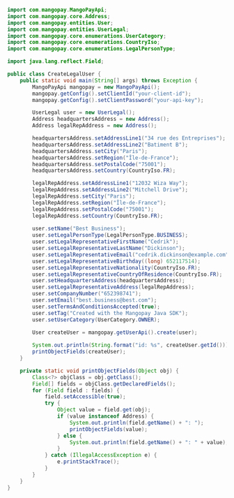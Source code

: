   
```java Java  

import com.mangopay.MangoPayApi;
import com.mangopay.core.Address;
import com.mangopay.entities.User;
import com.mangopay.entities.UserLegal;
import com.mangopay.core.enumerations.UserCategory;
import com.mangopay.core.enumerations.CountryIso;
import com.mangopay.core.enumerations.LegalPersonType;

import java.lang.reflect.Field;

public class CreateLegalUser {
    public static void main(String[] args) throws Exception {
        MangoPayApi mangopay = new MangoPayApi();
        mangopay.getConfig().setClientId("your-client-id");
        mangopay.getConfig().setClientPassword("your-api-key");

        UserLegal user = new UserLegal();
        Address headquartersAddress = new Address();
        Address legalRepAddress = new Address();

        headquartersAddress.setAddressLine1("34 rue des Entreprises");
        headquartersAddress.setAddressLine2("Batiment B");
        headquartersAddress.setCity("Paris");
        headquartersAddress.setRegion("Île-de-France");
        headquartersAddress.setPostalCode("75001");
        headquartersAddress.setCountry(CountryIso.FR);

        legalRepAddress.setAddressLine1("12032 Wiza Way");
        legalRepAddress.setAddressLine2("Mitchell Drive");
        legalRepAddress.setCity("Paris");
        legalRepAddress.setRegion("Île-de-France");
        legalRepAddress.setPostalCode("75001");
        legalRepAddress.setCountry(CountryIso.FR);
        
        user.setName("Best Business");
        user.setLegalPersonType(LegalPersonType.BUSINESS);
        user.setLegalRepresentativeFirstName("Cedrik");
        user.setLegalRepresentativeLastName("Dickinson");
        user.setLegalRepresentativeEmail("cedrik.dickinson@example.com");
        user.setLegalRepresentativeBirthday((long) 652117514);
        user.setLegalRepresentativeNationality(CountryIso.FR);
        user.setLegalRepresentativeCountryOfResidence(CountryIso.FR);
        user.setHeadquartersAddress(headquartersAddress);
        user.setLegalRepresentativeAddress(legalRepAddress);
        user.setCompanyNumber("652398741");
        user.setEmail("best.business@best.com");
        user.setTermsAndConditionsAccepted(true);
        user.setTag("Created with the Mangopay Java SDK");
        user.setUserCategory(UserCategory.OWNER);

        User createUser = mangopay.getUserApi().create(user);  
        
        System.out.println(String.format("id: %s", createUser.getId()));
        printObjectFields(createUser);
    }

    private static void printObjectFields(Object obj) {
        Class<?> objClass = obj.getClass();
        Field[] fields = objClass.getDeclaredFields();
        for (Field field : fields) {
            field.setAccessible(true);
            try {
                Object value = field.get(obj);
                if (value instanceof Address) {
                    System.out.println(field.getName() + ": ");
                    printObjectFields(value); 
                } else {
                    System.out.println(field.getName() + ": " + value);
                }
            } catch (IllegalAccessException e) {
                e.printStackTrace();
            }
        }
    }
}  
```
